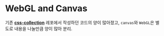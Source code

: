 
<Meta title="Introduction" />

# WebGL and Canvas

기존 [**css-collection**](https://github.com/JungKyuHyun/css-collection) 레포에서 작성하던 코드의 양이 많아졌고, `canvas`와 `WebGL`은 별도로 내용을 나눌만큼 양이 많아 분리.
